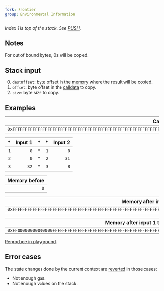 ```yaml
---
fork: Frontier
group: Environmental Information
---
```


*Index 1 is top of the stack. See [PUSH](/#60).*

## Notes

For out of bound bytes, 0s will be copied.

## Stack input

0. `destOffset`: byte offset in the [memory](/about) where the result will be copied.
1. `offset`: byte offset in the [calldata](/about) to copy.
2. `size`: byte size to copy.

## Examples

| Calldata |
|---------:|
| `0xFFFFFFFFFFFFFFFFFFFFFFFFFFFFFFFFFFFFFFFFFFFFFFFFFFFFFFFFFFFFFFFF` |

| * | Input 1 | * | * | Input 2 |
|--:|--------:|--:|--:|--------:|
| `1` | `0` | * | `1` | `0` |
| `2` | `0` | * | `2` | `31` |
| `3` | `32` | * | `3` | `8` |

| Memory before |
|-------------:|
| `0` |

| Memory after input 1 |
|---------------------:|
| `0xFFFFFFFFFFFFFFFFFFFFFFFFFFFFFFFFFFFFFFFFFFFFFFFFFFFFFFFFFFFFFFFF` |

| Memory after input 1 then 2 |
|----------------------------:|
| `0xFF00000000000000FFFFFFFFFFFFFFFFFFFFFFFFFFFFFFFFFFFFFFFFFFFFFFFF` |

[Reproduce in playground](/?unit=Wei&callData=0xFFFFFFFFFFFFFFFFFFFFFFFFFFFFFFFFFFFFFFFFFFFFFFFFFFFFFFFFFFFFFFFF&codeType=Mnemonic&code='z1~32~0ywwz2~8~31y'~wPUSH1%20z%2F%2F%20Example%20y~0wCALLDATACOPYw%5Cn%01wyz~_).

## Error cases

The state changes done by the current context are [reverted](#FD) in those cases:
- Not enough gas.
- Not enough values on the stack.
